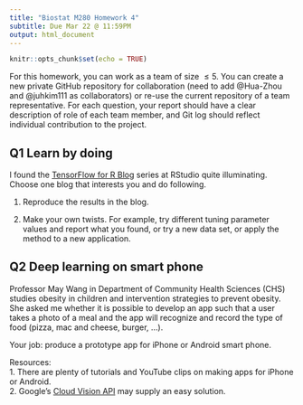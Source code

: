 ```yaml
---
title: "Biostat M280 Homework 4"
subtitle: Due Mar 22 @ 11:59PM
output: html_document
---
```


```r
knitr::opts_chunk$set(echo = TRUE)
```
       
For this homework, you can work as a team of size $\le 5$. You can create a new private GitHub repository for collaboration (need to add @Hua-Zhou and @juhkim111 as collaborators) or re-use the current repository of a team representative. For each question, your report should have a clear description of role of each team member, and Git log should reflect individual contribution to the project.

## Q1 Learn by doing

I found the [TensorFlow for R Blog](https://blogs.rstudio.com/tensorflow/) series at RStudio quite illuminating. Choose one blog that interests you and do following.  

1. Reproduce the results in the blog.  

2. Make your own twists. For example, try different tuning parameter values and report what you found, or try a new data set, or apply the method to a new application.

## Q2 Deep learning on smart phone

Professor May Wang in Department of Community Health Sciences (CHS) studies obesity in children and intervention strategies to prevent obesity. She asked me whether it is possible to develop an app such that a user takes a photo of a meal and the app will recognize and record the type of food (pizza, mac and cheese, burger, ...). 

Your job: produce a prototype app for iPhone or Android smart phone. 

Resources:  
1. There are plenty of tutorials and YouTube clips on making apps for iPhone or Android.  
2. Google's [Cloud Vision API](https://cloud.google.com/vision/) may supply an easy solution. 

